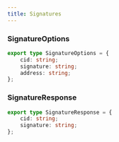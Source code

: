 ```yaml
---
title: Signatures
---
```


### SignatureOptions
```typescript
export type SignatureOptions = {
	cid: string;
	signature: string;
	address: string;
};
```

### SignatureResponse
```typescript
export type SignatureResponse = {
	cid: string;
	signature: string;
};
```
